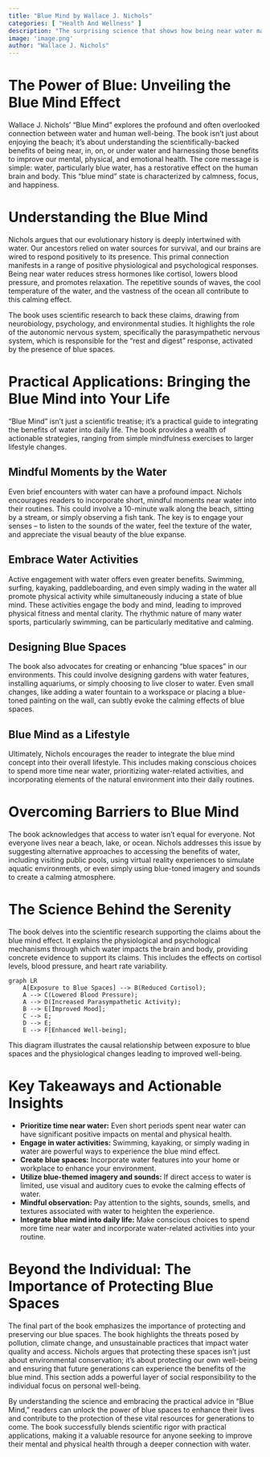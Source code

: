 ```yaml
---
title: "Blue Mind by Wallace J. Nichols"
categories: [ "Health And Wellness" ]
description: "The surprising science that shows how being near water makes us happier"
image: 'image.png'
author: "Wallace J. Nichols"
---
```

# The Power of Blue: Unveiling the Blue Mind Effect

Wallace J. Nichols' "Blue Mind" explores the profound and often overlooked connection between water and human well-being.  The book isn't just about enjoying the beach; it's about understanding the scientifically-backed benefits of being near, in, on, or under water and harnessing those benefits to improve our mental, physical, and emotional health.  The core message is simple:  water, particularly blue water, has a restorative effect on the human brain and body.  This "blue mind" state is characterized by calmness, focus, and happiness.

# Understanding the Blue Mind

Nichols argues that our evolutionary history is deeply intertwined with water. Our ancestors relied on water sources for survival, and our brains are wired to respond positively to its presence. This primal connection manifests in a range of positive physiological and psychological responses. Being near water reduces stress hormones like cortisol, lowers blood pressure, and promotes relaxation. The repetitive sounds of waves, the cool temperature of the water, and the vastness of the ocean all contribute to this calming effect.

The book uses scientific research to back these claims, drawing from neurobiology, psychology, and environmental studies.  It highlights the role of the autonomic nervous system, specifically the parasympathetic nervous system, which is responsible for the "rest and digest" response, activated by the presence of blue spaces.

# Practical Applications:  Bringing the Blue Mind into Your Life

"Blue Mind" isn't just a scientific treatise; it's a practical guide to integrating the benefits of water into daily life.  The book provides a wealth of actionable strategies, ranging from simple mindfulness exercises to larger lifestyle changes.

##  Mindful Moments by the Water

Even brief encounters with water can have a profound impact.  Nichols encourages readers to incorporate short, mindful moments near water into their routines. This could involve a 10-minute walk along the beach, sitting by a stream, or simply observing a fish tank. The key is to engage your senses – to listen to the sounds of the water, feel the texture of the water, and appreciate the visual beauty of the blue expanse.

##  Embrace Water Activities

Active engagement with water offers even greater benefits.  Swimming, surfing, kayaking, paddleboarding, and even simply wading in the water all promote physical activity while simultaneously inducing a state of blue mind.  These activities engage the body and mind, leading to improved physical fitness and mental clarity.  The rhythmic nature of many water sports, particularly swimming, can be particularly meditative and calming.

##  Designing Blue Spaces

The book also advocates for creating or enhancing "blue spaces" in our environments.  This could involve designing gardens with water features, installing aquariums, or simply choosing to live closer to water. Even small changes, like adding a water fountain to a workspace or placing a blue-toned painting on the wall, can subtly evoke the calming effects of blue spaces.

##  Blue Mind as a Lifestyle

Ultimately, Nichols encourages the reader to integrate the blue mind concept into their overall lifestyle. This includes making conscious choices to spend more time near water, prioritizing water-related activities, and incorporating elements of the natural environment into their daily routines.

#  Overcoming Barriers to Blue Mind

The book acknowledges that access to water isn’t equal for everyone.  Not everyone lives near a beach, lake, or ocean. Nichols addresses this issue by suggesting alternative approaches to accessing the benefits of water, including visiting public pools, using virtual reality experiences to simulate aquatic environments, or even simply using blue-toned imagery and sounds to create a calming atmosphere.


#  The Science Behind the Serenity

The book delves into the scientific research supporting the claims about the blue mind effect.  It explains the physiological and psychological mechanisms through which water impacts the brain and body, providing concrete evidence to support its claims. This includes the effects on cortisol levels, blood pressure, and heart rate variability.

```mermaid
graph LR
    A[Exposure to Blue Spaces] --> B(Reduced Cortisol);
    A --> C(Lowered Blood Pressure);
    A --> D(Increased Parasympathetic Activity);
    B --> E[Improved Mood];
    C --> E;
    D --> E;
    E --> F[Enhanced Well-being];
```

This diagram illustrates the causal relationship between exposure to blue spaces and the physiological changes leading to improved well-being.


# Key Takeaways and Actionable Insights

* **Prioritize time near water:** Even short periods spent near water can have significant positive impacts on mental and physical health.
* **Engage in water activities:** Swimming, kayaking, or simply wading in water are powerful ways to experience the blue mind effect.
* **Create blue spaces:** Incorporate water features into your home or workplace to enhance your environment.
* **Utilize blue-themed imagery and sounds:** If direct access to water is limited, use visual and auditory cues to evoke the calming effects of water.
* **Mindful observation:** Pay attention to the sights, sounds, smells, and textures associated with water to heighten the experience.
* **Integrate blue mind into daily life:** Make conscious choices to spend more time near water and incorporate water-related activities into your routine.

#  Beyond the Individual:  The Importance of Protecting Blue Spaces

The final part of the book emphasizes the importance of protecting and preserving our blue spaces.  The book highlights the threats posed by pollution, climate change, and unsustainable practices that impact water quality and access.  Nichols argues that protecting these spaces isn't just about environmental conservation; it's about protecting our own well-being and ensuring that future generations can experience the benefits of the blue mind.  This section adds a powerful layer of social responsibility to the individual focus on personal well-being.

By understanding the science and embracing the practical advice in "Blue Mind," readers can unlock the power of blue spaces to enhance their lives and contribute to the protection of these vital resources for generations to come.  The book successfully blends scientific rigor with practical applications, making it a valuable resource for anyone seeking to improve their mental and physical health through a deeper connection with water.

